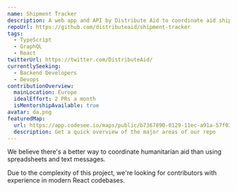 ```yaml
---
name: Shipment Tracker
description: A web app and API by Distribute Aid to coordinate aid shipments around the world
repoUrl: https://github.com/distributeaid/shipment-tracker
tags:
  - TypeScript
  - GraphQL
  - React
twitterUrl: https://twitter.com/DistributeAid/
currentlySeeking:
  - Backend Developers
  - Devops
contributionOverview:
  mainLocation: Europe
  idealEffort: 2 PRs a month
  isMentorshipAvailable: true
avatar: da.png
featuredMap:
  url: https://app.codesee.io/maps/public/b7367890-0129-11ec-a91a-57f039601939
  description: Get a quick overview of the major areas of our repo
---
```


<Overview>

We believe there's a better way to coordinate humanitarian aid than using spreadsheets and text messages.

</Overview>

<Contributing>

Due to the complexity of this project, we're looking for contributors with experience in modern React codebases.

</Contributing>
